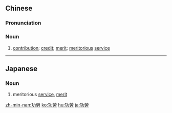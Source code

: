 {{also|功劳}}
==Chinese==
{{zh-forms|s=功劳}}

===Pronunciation===
{{zh-pron
|m=gōngláo
|c=gung1 lou4
|h=pfs=kûng-lò
|mn=kong-lô
|cat=n
}}

===Noun===
{{zh-noun}}

# [[contribution]]; [[credit]]; [[merit]]; [[meritorious]] [[service]]

{{zh-cat|Intermediate}}

----

==Japanese==
{{ja-kanjitab|こう|ろう|yomi=o}}

===Noun===
{{ja-noun|こうろう|shin=功労}}

# meritorious [[service]], [[merit]]

[[zh-min-nan:功勞]]
[[ko:功勞]]
[[hu:功勞]]
[[ja:功勞]]